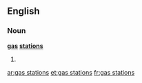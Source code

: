 ==English==

===Noun===
'''[[gas]] [[station]]s'''

# {{plural of|[[gas station]]}}

[[ar:gas stations]]
[[et:gas stations]]
[[fr:gas stations]]